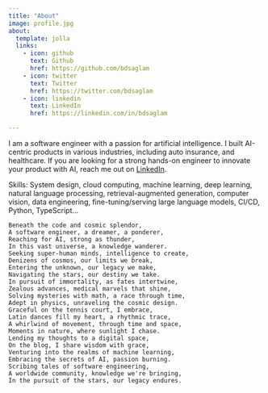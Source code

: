 ```yaml
---
title: "About"
image: profile.jpg
about:
  template: jolla
  links:
    - icon: github
      text: Github
      href: https://github.com/bdsaglam
    - icon: twitter
      text: Twitter
      href: https://twitter.com/bdsaglam
    - icon: linkedin
      text: LinkedIn
      href: https://linkedin.com/in/bdsaglam

---
```


I am a software engineer with a passion for artificial intelligence. I built AI-centric products in various industries, including auto insurance, and healthcare. If you are looking for a strong hands-on engineer to innovate your product with AI, reach me out on [LinkedIn](https://linkedin.com/in/bdsaglam).

Skills: System design, cloud computing, machine learning, deep learning, natural language processing, retrieval-augmented generation, computer vision, data engineering, fine-tuning/serving large language models, CI/CD, Python, TypeScript...

```
Beneath the code and cosmic splendor,
A software engineer, a dreamer, a ponderer,
Reaching for AI, strong as thunder,
In this vast universe, a knowledge wanderer.
Seeking super-human minds, intelligence to create,
Denizens of cosmos, our limits we break,
Entering the unknown, our legacy we make,
Navigating the stars, our destiny we take.
In pursuit of immortality, as fates intertwine,
Zealous advances, medical marvels that shine,
Solving mysteries with math, a race through time,
Adept in physics, unraveling the cosmic design.
Graceful on the tennis court, I embrace,
Latin dances fill my heart, a rhythmic trace,
A whirlwind of movement, through time and space,
Moments in nature, where sunlight I chase.
Lending my thoughts to a digital space,
On the blog, I share wisdom with grace,
Venturing into the realms of machine learning,
Embracing the secrets of AI, passion burning.
Scribing tales of software engineering,
A worldwide community, knowledge we're bringing,
In the pursuit of the stars, our legacy endures.
```